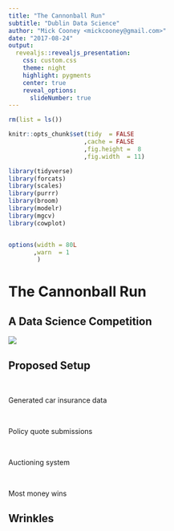 ```yaml
---
title: "The Cannonball Run"
subtitle: "Dublin Data Science"
author: "Mick Cooney <mickcooney@gmail.com>"
date: "2017-08-24"
output:
  revealjs::revealjs_presentation:
    css: custom.css
    theme: night
    highlight: pygments
    center: true
    reveal_options:
      slideNumber: true
---
```


```r
rm(list = ls())

knitr::opts_chunk$set(tidy  = FALSE
                     ,cache = FALSE
                     ,fig.height =  8
                     ,fig.width  = 11)

library(tidyverse)
library(forcats)
library(scales)
library(purrr)
library(broom)
library(modelr)
library(mgcv)
library(cowplot)


options(width = 80L
       ,warn  = 1
        )

```

# The Cannonball Run

## A Data Science Competition

![](img/cannonball_run.jpg)

## Proposed Setup

\

Generated car insurance data

\

Policy quote submissions

\

Auctioning system

\

Most money wins


## Wrinkles






